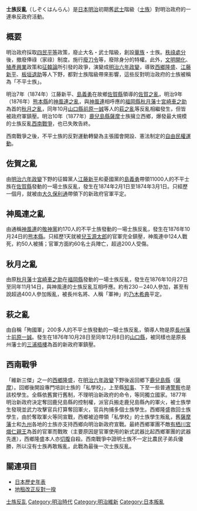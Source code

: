 {{Expand|time=2009-10-03T23:32:45+00:00}}
{{Infobox Military Conflict|
conflict=士族反亂|
partof=[[明治時代|明治時代]]|
image=[[File:Eto_Shimpei_at_Saga_Rebellion.jpg|260px]]|
caption=東京日日新聞關於佐賀之亂的報導|
date=1874年2月~3月<br />1876年10月~12月<br />1877年2月~9月|
place=[[九州_(日本)|九州]]及[[山口縣|山口縣]]|
result=政府軍勝利|
combatant1=[[File:Merchant_flag_of_Japan_(1870).svg|25px]][[大日本帝國|大日本帝國]]明治新政府|
combatant2=不平士族|
commander1=[[明治天皇|明治天皇]]<br>[[有栖川宮熾仁親王|有栖川宮熾仁親王]]（[[西南戰爭|西南戰爭]]）<br>[[大久保利通|大久保利通]]（[[佐賀之亂|佐賀之亂]]）<br>[[兒玉源太郎|兒玉源太郎]]（[[神風連之亂|神風連之亂]]）<br>[[乃木希典|乃木希典]]（[[秋月之亂|秋月之亂]]）<br>[[三浦梧樓|三浦梧樓]]（[[萩之亂|萩之亂]]）|
commander2=[[西鄉隆盛|西鄉隆盛]]（西南戰爭）<br>[[江藤新平|江藤新平]]（佐賀之亂）<br>[[島義勇|島義勇]]（佐賀之亂）<br>[[大田黑伴雄|大田黑伴雄]]（神風連之亂）<br>[[宮崎車之助|宮崎車之助]]（秋月之亂）<br>[[前原一誠|前原一誠]]（萩之亂）|
strength1=|
strength2=|
casualties1=|
casualties2=|
}}
{{Campaignbox 士族叛亂}}

'''士族反亂'''（しぞくはんらん）是[[日本|日本]][[明治|明治]]初期舊[[武士_(日本)|武士]]階級（[[士族|士族]]）對明治政府的一連串反政府活動。

== 概要 ==
明治政府採取[[四民平等|四民平等]]政策，廢止大名・武士階級，創設[[華族|華族]]・士族。[[秩祿處分|秩祿處分]]後，撤廢俸祿（家祿）制度。施行[[廢刀令|廢刀令]]等，廢除身分的特權。此外，[[文明開化|文明開化]]、[[殖產興業|殖產興業]]政策和[[征韓論|征韓論]]所引發的政爭，演變成[[明治六年政變|明治六年政變]]，導致[[西鄉隆盛|西鄉隆盛]]、[[江藤新平|江藤新平]]、[[板垣退助|板垣退助]]等人下野，都對士族階級帶來影響，這些反對明治政府的士族被稱為「不平士族」。

明治7年（1874年）江藤新平、[[島義勇|島義勇]]在故鄉[[佐賀縣|佐賀縣]]領導的[[佐賀之亂|佐賀之亂]]，明治9年（1876年）[[熊本縣|熊本縣]]的[[神風連之亂|神風連之亂]]，與[[神風連|神風連]]相呼應的[[福岡縣|福岡縣]][[秋月藩|秋月藩]]士[[宮崎車之助|宮崎車之助]]為首的[[秋月之亂|秋月之亂]]，同年10月[[山口縣|山口縣]][[前原一誠|前原一誠]]等人的[[萩之亂|萩之亂]]等反亂相繼發生，但皆被政府軍鎮壓。明治10年（1877年）[[鹿兒島縣|鹿兒島縣]][[薩摩|薩摩]]士族擁立西鄉，爆發最大規模的士族反亂[[西南戰爭|西南戰爭]]，也已失敗告終。

西南戰爭之後，不平士族的反對運動轉變為主張國會開設、憲法制定的[[自由民權運動|自由民權運動]]。

== 佐賀之亂 ==
{{main|佐賀之亂}}
由[[明治六年政變|明治六年政變]]下野的征韓黨人[[江藤新平|江藤新平]]和憂國黨的[[島義勇|島義勇]]帶領11000人的不平士族在[[佐賀縣|佐賀縣]]發動的一場士族反亂，發生在1874年2月1日至1874年3月1日。只經歷一個月，就被由[[大久保利通|大久保利通]]帶領下的新政府官軍平定。

== 神風連之亂 ==
{{main|神風連之亂}}
由通稱[[神風連|神風連]]的[[敬神黨|敬神黨]]約170人的不平士族發動的一場士族反亂，發生在1876年10月24日的[[熊本縣|熊本縣]]。只經歷1天就被[[兒玉源太郎|兒玉源太郎]]的官軍完全鎮壓，神風連中124人戰死，約50人被捕；官軍方面約60名士兵陣亡，超過200人受傷。

== 秋月之亂 ==
{{main|秋月之亂}}
由原[[秋月藩|秋月藩]]士[[宮崎車之助|宮崎車之助]]在[[福岡縣|福岡縣]]發動的一場士族反亂，發生在1876年10月27日至同年11月14日，與神風連的士族反亂互相呼應。約有230－240人參加，甚至有說超過400人參加叛亂，被長州名將、人稱「軍神」的[[乃木希典|乃木希典]]平定。

== 萩之亂 ==
{{main|萩之亂}}
由自稱「殉國軍」200多人的不平士族發動的一場士族反亂，領導人物是原[[長州藩|長州藩]]士[[前原一誠|前原一誠]]。發生在1876年10月28日至同年12月8日的[[山口縣|山口縣]]，被同樣也是原長州藩士的[[三浦梧樓|三浦梧樓]]為首的新政府軍鎮壓。

== 西南戰爭 ==
{{main|西南戰爭}}
「維新三傑」之一的[[西鄉隆盛|西鄉隆盛]]，在[[明治六年政變|明治六年政變]]下野後返回鄉下[[鹿兒島縣|鹿兒島縣]]（[[薩摩|薩摩]]）。回鄉後開設專門培訓士族的「私學校」，上至縣[[知事|知事]]、下至一些普通[[警察|警察]]也是該校學生。全縣依舊實行舊制，不理明治新政府的命令，等同獨立國家。1877年明治新政府決定奪回鹿兒島縣的控制權，派官兵搬走鹿兒島縣內的軍火，被士族學生發現並武力攻擊官兵打算奪回軍火，官兵拘捕多個士族學生。西鄉隆盛救回士族學生，由於奪取軍火等同宣戰，西鄉被迫帶領「私學校」的士族學生叛亂，舊[[薩摩藩|薩摩藩]]士和[[九州_(日本)|九州]]各地的士族亦支持西鄉向明治新政府宣戰。最終西鄉軍團不敵[[有栖川宮熾仁親王|有栖川宮熾仁親王]]為首的官軍而戰敗（主要原因是官軍使用的新式武器比起西鄉軍團的武器先進），西鄉隆盛本人亦[[切腹|切腹]]自殺。西南戰爭中證明士族不一定比農民子弟兵優勝，所以沒有士族再敢叛亂，此戰為最後一次士族反亂。

== 關連項目 ==
*[[日本歷史年表|日本歷史年表]]
*[[地租改正反對一揆|地租改正反對一揆]]

[[Category:士族反乱|]]
[[Category:明治時代|Category:明治時代]]
[[Category:明治維新|Category:明治維新]]
[[Category:日本叛亂|Category:日本叛亂]]